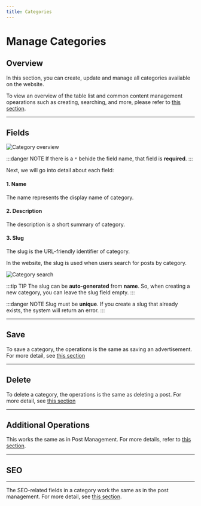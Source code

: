 ```yaml
---
title: Categories
---
```


# Manage Categories

## Overview

In this section, you can create, update and manage all categories available on the website.

To view an overview of the table list and common content management opearations such as creating, searching, and more, please refer to [this section](../getting-started/overview#collections).

---

## Fields

![Category overview](https://wvn.hcm.ss.bfcplatform.vn/uploads/categories.png)

:::danger NOTE
If there is a `*` behide the field name, that field is **required**.
:::

Next, we will go into detail about each field:

#### 1. Name

The name represents the display name of category.

#### 2. Description

The description is a short summary of category.

#### 3. Slug

The slug is the URL-friendly identifier of category.

In the website, the slug is used when users search for posts by category.

![Category search](https://wvn.hcm.ss.bfcplatform.vn/uploads/category-search.png)

:::tip TIP
The slug can be **auto-generated** from **name**. So, when creating a new category, you can leave the slug field empty.
:::

:::danger NOTE
Slug must be **unique**. If you create a slug that already exists, the system will return an error.
:::

---

## Save

To save a category, the operations is the same as saving an advertisement. For more detail, see [this section](../manage/ads#save)

---

## Delete

To delete a category, the operations is the same as deleting a post. For more detail, see [this section](../manage/posts#delete)

---

## Additional Operations

This works the same as in Post Management. For more details, refer to [this section](/docs/manage/posts#additional-operations).

---

## SEO

---

The SEO-related fields in a category work the same as in the post management. For more detail, see [this section](./posts#seo).

